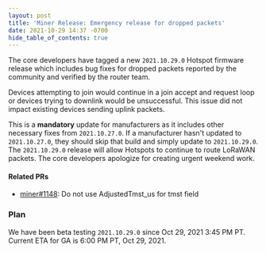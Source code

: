 ```yaml
---
layout: post
title: 'Miner Release: Emergency release for dropped packets'
date: 2021-10-29 14:37 -0700
hide_table_of_contents: true
---
```


The core developers have tagged a new `2021.10.29.0` Hotspot firmware release which includes bug
fixes for dropped packets reported by the community and verified by the router team.

<!--truncate-->

Devices attempting to join would continue in a join accept and request loop or devices trying to
downlink would be unsuccessful. This issue did not impact existing devices sending uplink packets.

This is a **mandatory** update for manufacturers as it includes other necessary fixes from
`2021.10.27.0`. If a manufacturer hasn't updated to `2021.10.27.0`, they should skip that build and
simply update to `2021.10.29.0`. The `2021.10.29.0` release will allow Hotspots to continue to route
LoRaWAN packets. The core developers apologize for creating urgent weekend work.

#### Related PRs

- [miner#1148](https://github.com/helium/miner/pull/1148): Do not use AdjustedTmst_us for tmst field

### Plan

We have been beta testing `2021.10.29.0` since Oct 29, 2021 3:45 PM PT. Current ETA for GA is 6:00
PM PT, Oct 29, 2021.
